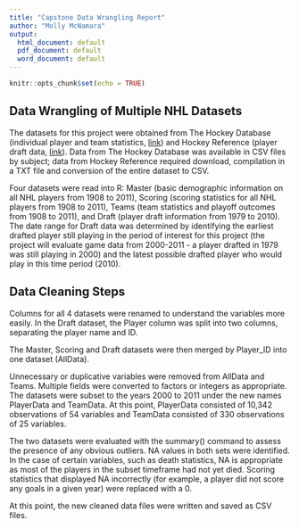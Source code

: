 ---
title: "Capstone Data Wrangling Report"
author: "Molly McNamara"
output:
  html_document: default
  pdf_document: default
  word_document: default
---

```{r setup, include=FALSE}
knitr::opts_chunk$set(echo = TRUE)
```

## Data Wrangling of Multiple NHL Datasets

The datasets for this project were obtained from The Hockey Database (individual player and team statistics, [link](http://www.opensourcesports.com/hockey/)) and Hockey Reference (player draft data, [link](http://www.hockey-reference.com/)). Data from The Hockey Database was available in CSV files by subject; data from Hockey Reference required download, compilation in a TXT file and conversion of the entire dataset to CSV.

Four datasets were read into R: Master (basic demographic information on all NHL players from 1908 to 2011), Scoring (scoring statistics for all NHL players from 1908 to 2011), Teams (team statistics and playoff outcomes from 1908 to 2011), and Draft (player draft information from 1979 to 2010).  The date range for Draft data was determined by identifying the earliest drafted player still playing in the period of interest for this project (the project will evaluate game data from 2000-2011 - a player drafted in 1979 was still playing in 2000) and the latest possible drafted player who would play in this time period (2010).  

## Data Cleaning Steps

Columns for all 4 datasets were renamed to understand the variables more easily. In the Draft dataset, the Player column was split into two columns, separating the player name and ID.    

The Master, Scoring and Draft datasets were then merged by Player_ID into one dataset (AllData). 

Unnecessary or duplicative variables were removed from AllData and Teams. Multiple fields were converted to factors or integers as appropriate. The datasets were subset to the years 2000 to 2011 under the new names PlayerData and TeamData.  At this point, PlayerData consisted of 10,342 observations of 54 variables and TeamData consisted of 330 observations of 25 variables.

The two datasets were evaluated with the summary() command to assess the presence of any obvious outliers. NA values in both sets were identified. In the case of certain variables, such as death statistics, NA is appropriate as most of the players in the subset timeframe had not yet died. Scoring statistics that displayed NA incorrectly (for example, a player did not score any goals in a given year) were replaced with a 0.

At this point, the new cleaned data files were written and saved as CSV files.

